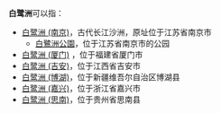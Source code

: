 '''白鹭洲'''可以指： 
* [[白鹭洲_(南京)|白鹭洲 (南京)]]，古代长江沙洲，原址位于江苏省南京市
** [[白鷺洲公園|白鷺洲公園]]，位于江苏省南京市的公园
* [[白鹭洲_(厦门)|白鹭洲 (厦门)]] ，位于福建省厦门市
* [[白鹭洲_(吉安)|白鹭洲 (吉安)]]，位于江西省吉安市
* [[白鹭洲_(博湖)|白鹭洲 (博湖)]]，位于新疆维吾尔自治区博湖县
* [[白鹭洲_(嘉兴)|白鹭洲 (嘉兴)]]，位于浙江省嘉兴市
* [[白鹭洲_(思南)|白鹭洲 (思南)]]，位于贵州省思南县

{{disambig|Cat=三字中国地名消歧义}}